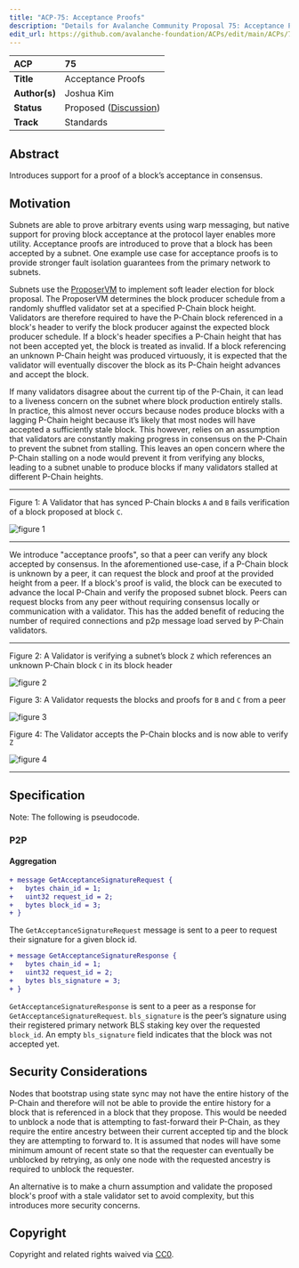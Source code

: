 ```yaml
---
title: "ACP-75: Acceptance Proofs"
description: "Details for Avalanche Community Proposal 75: Acceptance Proofs"
edit_url: https://github.com/avalanche-foundation/ACPs/edit/main/ACPs/75-acceptance-proofs/README.md
---
```


| ACP | 75 |
| :--- | :--- |
| **Title** | Acceptance Proofs |
| **Author(s)** | Joshua Kim |
| **Status** | Proposed ([Discussion](https://github.com/avalanche-foundation/ACPs/discussions/82)) |
| **Track** | Standards |

## Abstract

Introduces support for a proof of a block’s acceptance in consensus.

## Motivation

Subnets are able to prove arbitrary events using warp messaging, but native support for proving block acceptance at the protocol layer enables more utility. Acceptance proofs are introduced to prove that a block has been accepted by a subnet. One example use case for acceptance proofs is to provide stronger fault isolation guarantees from the primary network to subnets.

Subnets use the [ProposerVM](https://github.com/ava-labs/avalanchego/blob/416fbdf1f783c40f21e7009a9f06d192e69ba9b5/vms/proposervm/README.md) to implement soft leader election for block proposal. The ProposerVM determines the block producer schedule from a randomly shuffled validator set at a specified P-Chain block height. Validators are therefore required to have the P-Chain block referenced in a block's header to verify the block producer against the expected block producer schedule. If a block's header specifies a P-Chain height that has not been accepted yet, the block is treated as invalid. If a block referencing an unknown P-Chain height was produced virtuously, it is expected that the validator will eventually discover the block as its P-Chain height advances and accept the block.

If many validators disagree about the current tip of the P-Chain, it can lead to a liveness concern on the subnet where block production entirely stalls. In practice, this almost never occurs because nodes produce blocks with a lagging P-Chain height because it’s likely that most nodes will have accepted a sufficiently stale block. This however, relies on an assumption that validators are constantly making progress in consensus on the P-Chain to prevent the subnet from stalling. This leaves an open concern where the P-Chain stalling on a node would prevent it from verifying any blocks, leading to a subnet unable to produce blocks if many validators stalled at different P-Chain heights.

---

Figure 1: A Validator that has synced P-Chain blocks `A` and `B` fails verification of a block proposed at block `C`.

<img alt="figure 1" src="https://github.com/avalanche-foundation/ACPs/blob/main/ACPs/75-acceptance-proofs/1.jpg" />

---

We introduce "acceptance proofs", so that a peer can verify any block accepted by consensus. In the aforementioned use-case, if a P-Chain block is unknown by a peer, it can request the block and proof at the provided height from a peer. If a block's proof is valid, the block can be executed to advance the local P-Chain and verify the proposed subnet block. Peers can request blocks from any peer without requiring consensus locally or communication with a validator. This has the added benefit of reducing the number of required connections and p2p message load served by P-Chain validators.

---

Figure 2: A Validator is verifying a subnet’s block `Z` which references an unknown P-Chain block `C` in its block header

<img alt="figure 2" src="https://github.com/avalanche-foundation/ACPs/blob/main/ACPs/75-acceptance-proofs/2.jpg" />

Figure 3: A Validator requests the blocks and proofs for `B` and `C` from a peer

<img alt="figure 3" src="https://github.com/avalanche-foundation/ACPs/blob/main/ACPs/75-acceptance-proofs/3.jpg" />

Figure 4: The Validator accepts the P-Chain blocks and is now able to verify `Z`

<img alt="figure 4" src="https://github.com/avalanche-foundation/ACPs/blob/main/ACPs/75-acceptance-proofs/4.jpg" />

---

## Specification

Note: The following is pseudocode.

### P2P

#### Aggregation

```diff
+ message GetAcceptanceSignatureRequest {
+   bytes chain_id = 1;
+   uint32 request_id = 2;
+   bytes block_id = 3;
+ }
```

The `GetAcceptanceSignatureRequest` message is sent to a peer to request their signature for a given block id.

```diff
+ message GetAcceptanceSignatureResponse {
+   bytes chain_id = 1;
+   uint32 request_id = 2;
+   bytes bls_signature = 3;
+ }
```

`GetAcceptanceSignatureResponse` is sent to a peer as a response for `GetAcceptanceSignatureRequest`. `bls_signature` is the peer’s signature using their registered primary network BLS staking key over the requested `block_id`. An empty `bls_signature` field indicates that the block was not accepted yet.

## Security Considerations

Nodes that bootstrap using state sync may not have the entire history of the
P-Chain and therefore will not be able to provide the entire history for a block
that is referenced in a block that they propose. This would be needed to unblock a node that is attempting to fast-forward their P-Chain, as they require the entire ancestry between their current accepted tip and the block they are attempting to forward to. It is assumed that nodes will have some minimum amount of recent state so that the requester can eventually be unblocked by retrying, as only one node with the requested ancestry is required to unblock the requester.

An alternative is to make a churn assumption and validate the proposed block's proof with a stale validator set to avoid complexity, but this introduces more security concerns.

## Copyright

Copyright and related rights waived via [CC0](https://creativecommons.org/publicdomain/zero/1.0/).